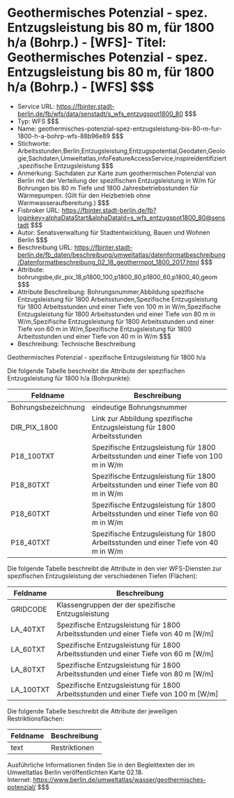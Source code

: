 # Geothermisches Potenzial - spez. Entzugsleistung bis 80 m, für 1800 h/a (Bohrp.) - [WFS]- Titel: Geothermisches Potenzial - spez. Entzugsleistung bis 80 m, für 1800 h/a (Bohrp.) - [WFS] $$$
- Service URL: https://fbinter.stadt-berlin.de/fb/wfs/data/senstadt/s_wfs_entzugspot1800_80 $$$
- Typ: WFS $$$
- Name: geothermisches-potenzial-spez-entzugsleistung-bis-80-m-fur-1800-h-a-bohrp-wfs-88b96e89 $$$
- Stichworte: Arbeitsstunden,Berlin,Entzugsleistung,Entzugspotential,Geodaten,Geologie,Sachdaten,Umweltatlas,infoFeatureAccessService,inspireidentifiziert,spezifische Entzugsleistung $$$
- Anmerkung: Sachdaten zur Karte zum geothermischen Potenzial von Berlin mit der Verteilung der spezifischen Entzugsleistung in W/m für Bohrungen bis 80 m Tiefe und 1800 Jahresbetriebsstunden für Wärmepumpen. (Gilt für den Heizbetrieb ohne Warmwasseraufbereitung.) $$$
- Fisbroker URL: https://fbinter.stadt-berlin.de/fb?loginkey=alphaDataStart&alphaDataId=s_wfs_entzugspot1800_80@senstadt $$$
- Autor: Senatsverwaltung für Stadtentwicklung, Bauen und Wohnen Berlin $$$
- Beschreibung URL: https://fbinter.stadt-berlin.de/fb_daten/beschreibung/umweltatlas/datenformatbeschreibung/Datenformatbeschreibung_02_18_geothermpot_1800_2017.html $$$
- Attribute: bohrungsbe,dir_pix_18,p1800_100,p1800_80,p1800_60,p1800_40,geom $$$
- Attribute Beschreibung: Bohrungsnummer,Abbildung spezifische Entzugsleistung für 1800 Arbeitsstunden,Spezifische Entzugsleistung für 1800 Arbeitsstunden und einer Tiefe von 100 m in W/m,Spezifische Entzugsleistung für 1800 Arbeitsstunden und einer Tiefe von 80 m in W/m,Spezifische Entzugsleistung für 1800 Arbeitsstunden und einer Tiefe von 60 m in W/m,Spezifische Entzugsleistung für 1800 Arbeitsstunden und einer Tiefe von 40 m in W/m $$$
- Beschreibung: Technische Beschreibung 

Geothermisches Potenzial - spezifische Entzugsleistung für 1800 h/a

Die folgende Tabelle beschreibt die Attribute der spezifischen Entzugsleistung für 1800 h/a (Bohrpunkte):

| **Feldname**        | **Beschreibung**                                                                     |
| ------------------- | ------------------------------------------------------------------------------------ |
| Bohrungsbezeichnung | eindeutige Bohrungsnummer                                                            |
| DIR\_PIX\_1800      | Link zur Abbildung spezifische Entzugsleistung für 1800 Arbeitsstunden               |
| P18\_100TXT         | Spezifische Entzugsleistung für 1800 Arbeitsstunden und einer Tiefe von 100 m in W/m |
| P18\_80TXT          | Spezifische Entzugsleistung für 1800 Arbeitsstunden und einer Tiefe von 80 m in W/m  |
| P18\_60TXT          | Spezifische Entzugsleistung für 1800 Arbeitsstunden und einer Tiefe von 60 m in W/m  |
| P18\_40TXT          | Spezifische Entzugsleistung für 1800 Arbeitsstunden und einer Tiefe von 40 m in W/m  |

Die folgende Tabelle beschreibt die Attribute in den vier WFS-Diensten zur spezifischen Entzugsleistung der verschiedenen Tiefen (Flächen):

| **Feldname** | **Beschreibung**                                                                      |
| ------------ | ------------------------------------------------------------------------------------- |
| GRIDCODE     | Klassengruppen der der spezifische Entzugsleistung                                    |
| LA\_40TXT    | Spezifische Entzugsleistung für 1800 Arbeitsstunden und einer Tiefe von 40 m \[W/m\]  |
| LA\_60TXT    | Spezifische Entzugsleistung für 1800 Arbeitsstunden und einer Tiefe von 60 m \[W/m\]  |
| LA\_80TXT    | Spezifische Entzugsleistung für 1800 Arbeitsstunden und einer Tiefe von 80 m \[W/m\]  |
| LA\_100TXT   | Spezifische Entzugsleistung für 1800 Arbeitsstunden und einer Tiefe von 100 m \[W/m\] |

Die folgende Tabelle beschreibt die Attribute der jeweiligen Restriktionsflächen:

| **Feldname** | **Beschreibung** |
| ------------ | ---------------- |
| text         | Restriktionen    |

Ausführliche Informationen finden Sie in den Begleittexten der im Umweltatlas Berlin veröffentlichten Karte 02.18.  
Internet: https://www.berlin.de/umweltatlas/wasser/geothermisches-potenzial/ $$$
